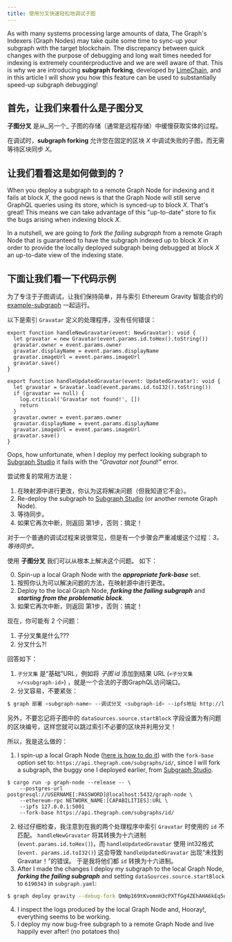 ```yaml
---
title: 使用分叉快速轻松地调试子图
---
```


As with many systems processing large amounts of data, The Graph's Indexers (Graph Nodes) may take quite some time to sync-up your subgraph with the target blockchain. The discrepancy between quick changes with the purpose of debugging and long wait times needed for indexing is extremely counterproductive and we are well aware of that. This is why we are introducing **subgraph forking**, developed by [LimeChain](https://limechain.tech/), and in this article I will show you how this feature can be used to substantially speed-up subgraph debugging!

## 首先，让我们来看什么是子图分叉

**子图分叉** 是从_另一个_ 子图的存储（通常是远程存储）中缓慢获取实体的过程。

在调试时，**subgraph forking** 允许您在固定的区块 _X_ 中调试失败的子图，而无需等待区块同步 _X_。

## 让我们看看这是如何做到的？

When you deploy a subgraph to a remote Graph Node for indexing and it fails at block _X_, the good news is that the Graph Node will still serve GraphQL queries using its store, which is synced-up to block _X_. That's great! This means we can take advantage of this "up-to-date" store to fix the bugs arising when indexing block _X_.

In a nutshell, we are going to _fork the failing subgraph_ from a remote Graph Node that is guaranteed to have the subgraph indexed up to block _X_ in order to provide the locally deployed subgraph being debugged at block _X_ an up-to-date view of the indexing state.

## 下面让我们看一下代码示例

为了专注于子图调试，让我们保持简单，并与索引 Ethereum Gravity 智能合约的 [example-subgraph](https://github.com/graphprotocol/graph-tooling/tree/main/examples/ethereum-gravatar) 一起运行。

以下是索引 `Gravatar` 定义的处理程序，没有任何错误：

```tsx
export function handleNewGravatar(event: NewGravatar): void {
  let gravatar = new Gravatar(event.params.id.toHex().toString())
  gravatar.owner = event.params.owner
  gravatar.displayName = event.params.displayName
  gravatar.imageUrl = event.params.imageUrl
  gravatar.save()
}

export function handleUpdatedGravatar(event: UpdatedGravatar): void {
  let gravatar = Gravatar.load(event.params.id.toI32().toString())
  if (gravatar == null) {
    log.critical('Gravatar not found!', [])
    return
  }
  gravatar.owner = event.params.owner
  gravatar.displayName = event.params.displayName
  gravatar.imageUrl = event.params.imageUrl
  gravatar.save()
}
```

Oops, how unfortunate, when I deploy my perfect looking subgraph to [Subgraph Studio](https://thegraph.com/studio/) it fails with the _"Gravatar not found!"_ error.

尝试修复的常用方法是：

1. 在映射源中进行更改，你认为这将解决问题（但我知道它不会）。
2. Re-deploy the subgraph to [Subgraph Studio](https://thegraph.com/studio/) (or another remote Graph Node).
3. 等待同步。
4. 如果它再次中断，则返回 第1步，否则：搞定！

对于一个普通的调试过程来说很常见，但是有一个步骤会严重减缓这个过程：_3。 等待同步。_

使用 **子图分叉** 我们可以从根本上解决这个问题。 如下：

0. Spin-up a local Graph Node with the **_appropriate fork-base_** set.
1. 按照你认为可以解决问题的方法，在映射源中进行更改。
2. Deploy to the local Graph Node, **_forking the failing subgraph_** and **_starting from the problematic block_**.
3. 如果它再次中断，则返回 第1步，否则：搞定！

现在，你可能有 2 个问题：

1. 子分叉集是什么???
2. 分叉什么?!

回答如下：

1. `子分叉集` 是“基础”URL，例如将 _子图 id_ 添加到结果 URL (`<子分叉集>/<subgraph-id>`) ，就是一个合法的子图GraphQL访问端口。
2. 分叉容易，不要紧张：

```bash
$ graph 部署 <subgraph-name> --调试分叉 <subgraph-id> --ipfs地址 http://localhost:5001 --node http://localhost:8020
```

另外，不要忘记将子图中的 `dataSources.source.startBlock` 字段设置为有问题的区块编号，这样您就可以跳过索引不必要的区块并利用分叉！

所以，我是这么做的：

1. I spin-up a local Graph Node ([here is how to do it](https://github.com/graphprotocol/graph-node#running-a-local-graph-node)) with the `fork-base` option set to: `https://api.thegraph.com/subgraphs/id/`, since I will fork a subgraph, the buggy one I deployed earlier, from [Subgraph Studio](https://thegraph.com/studio/).

```
$ cargo run -p graph-node --release -- \
    --postgres-url postgresql://USERNAME[:PASSWORD]@localhost:5432/graph-node \
    --ethereum-rpc NETWORK_NAME:[CAPABILITIES]:URL \
    --ipfs 127.0.0.1:5001
    --fork-base https://api.thegraph.com/subgraphs/id/
```

2. 经过仔细检查，我注意到在我的两个处理程序中索引 `Gravatar` 时使用的 `id` 不匹配。 `handleNewGravatar` 将其转换为十六进制 (`event.params.id.toHex()`)，而 `handleUpdatedGravatar` 使用 int32格式 (`event. params.id.toI32()`) 这会导致 `handleUpdatedGravatar` 出现“未找到 Gravatar！”的错误。 于是我将他们都 `id` 转换为十六进制。
3. After I made the changes I deploy my subgraph to the local Graph Node, **_forking the failing subgraph_** and setting `dataSources.source.startBlock` to `6190343` in `subgraph.yaml`:

```bash
$ graph deploy gravity --debug-fork QmNp169tKvomnH3cPXTfGg4ZEhAHA6kEq5oy1XDqAxqHmW --ipfs http://localhost:5001 --node http://localhost:8020
```

4. I inspect the logs produced by the local Graph Node and, Hooray!, everything seems to be working.
5. I deploy my now bug-free subgraph to a remote Graph Node and live happily ever after! (no potatoes tho)
